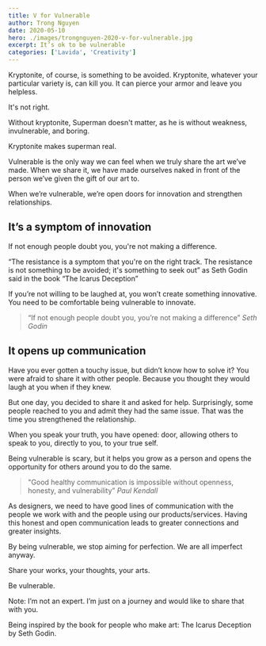 ```yaml
---
title: V for Vulnerable
author: Trong Nguyen
date: 2020-05-10
hero: ./images/trongnguyen-2020-v-for-vulnerable.jpg
excerpt: It’s ok to be vulnerable
categories: ['Lavida', 'Creativity']
---
```


Kryptonite, of course, is something to be avoided. Kryptonite, whatever your particular variety is, can kill you. It can pierce your armor and leave you helpless.

It's not right.

Without kryptonite, Superman doesn't matter, as he is without weakness, invulnerable, and boring.

Kryptonite makes superman real.

Vulnerable is the only way we can feel when we truly share the art we’ve made. When we share it, we have made ourselves naked in front of the person we’ve given the gift of our art to.

When we’re vulnerable, we’re open doors for innovation and strengthen relationships.

## It’s a symptom of innovation

If not enough people doubt you, you're not making a difference.

“The resistance is a symptom that you're on the right track. The resistance is not something to be avoided; it's something to seek out” as Seth Godin said in the book “The Icarus Deception”

If you’re not willing to be laughed at, you won’t create something innovative. You need to be comfortable being vulnerable to innovate.

> “If not enough people doubt you, you’re not making a difference”
> <cite>Seth Godin</cite>

## It opens up communication

Have you ever gotten a touchy issue, but didn’t know how to solve it? You were afraid to share it with other people. Because you thought they would laugh at you when if they knew.

But one day, you decided to share it and asked for help. Surprisingly, some people reached to you and admit they had the same issue. That was the time you strengthened the relationship.

When you speak your truth, you have opened: door, allowing others to speak to you, directly to you, to your true self.

Being vulnerable is scary, but it helps you grow as a person and opens the opportunity for others around you to do the same.

> "Good healthy communication is impossible without openness, honesty, and vulnerability”
> <cite>Paul Kendall</cite>

As designers, we need to have good lines of communication with the people we work with and the people using our products/services. Having this honest and open communication leads to greater connections and greater insights.

By being vulnerable, we stop aiming for perfection. We are all imperfect anyway.

Share your works, your thoughts, your arts.

Be vulnerable.


Note:
I’m not an expert. I’m just on a journey and would like to share that with you.

Being inspired by the book for people who make art: The Icarus Deception by Seth Godin.

